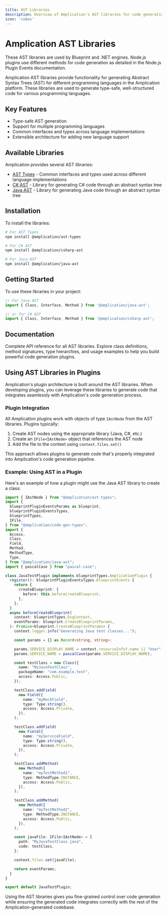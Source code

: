 ```yaml
---
title: AST Libraries
description: Overview of Amplication's AST libraries for code generation
icon: 'cubes'
---
```


# Amplication AST Libraries

<Note>
These AST libraries are used by Blueprint and .NET engines. Node.js plugins use different methods for code generation as detailed in the Node.js Plugin Events documentation.
</Note>

Amplication AST libraries provide functionality for generating Abstract Syntax Trees (AST) for different programming languages in the Amplication platform. These libraries are used to generate type-safe, well-structured code for various programming languages.

## Key Features

* Type-safe AST generation
* Support for multiple programming languages
* Common interfaces and types across language implementations
* Extensible architecture for adding new language support

## Available Libraries

Amplication provides several AST libraries:

- [AST Types](/plugin-development/ast-types) - Common interfaces and types used across different language implementations
- [C# AST](/plugin-development/csharp-ast) - Library for generating C# code through an abstract syntax tree
- [Java AST](/plugin-development/java-ast) - Library for generating Java code through an abstract syntax tree

## Installation

To install the libraries:

```bash
# For AST Types
npm install @amplication/ast-types

# For C# AST
npm install @amplication/csharp-ast

# For Java AST
npm install @amplication/java-ast
```

## Getting Started

To use these libraries in your project:

```typescript
// For Java AST
import { Class, Interface, Method } from '@amplication/java-ast';

// or for C# AST
import { Class, Interface, Method } from '@amplication/csharp-ast';
```

## Documentation

<Card horizontal title="AST Libraries API Documentation" icon="link" href="https://amplication.github.io/ast-types/">
  Complete API reference for all AST libraries. Explore class definitions, method signatures, type hierarchies, and usage examples to help you build powerful code generation plugins.
</Card>

## Using AST Libraries in Plugins

Amplication's plugin architecture is built around the AST libraries. When developing plugins, you can leverage these libraries to generate code that integrates seamlessly with Amplication's code generation process.

### Plugin Integration

All Amplication plugins work with objects of type `IAstNode` from the AST libraries. Plugins typically:

1. Create AST nodes using the appropriate library (Java, C#, etc.)
2. Create an `IFile<IAstNode>` object that references the AST node
3. Add the file to the context using `context.files.set()`

This approach allows plugins to generate code that's properly integrated into Amplication's code generation pipeline.

### Example: Using AST in a Plugin

Here's an example of how a plugin might use the Java AST library to create a class:

```typescript
import { IAstNode } from "@amplication/ast-types";
import {
  blueprintPluginEventsParams as blueprint,
  blueprintPluginEventsTypes,
  blueprintTypes,
  IFile,
} from "@amplication/code-gen-types";
import {
  Access,
  Class,
  Field,
  Method,
  MethodType,
  Type,
} from "@amplication/java-ast";
import { pascalCase } from "pascal-case";

class JavaTestPlugin implements blueprintTypes.AmplicationPlugin {
  register(): blueprintPluginEventsTypes.BlueprintEvents {
    return {
      createBlueprint: {
        before: this.beforeCreateBlueprint,
      },
    };
  }
  async beforeCreateBlueprint(
    context: blueprintTypes.DsgContext,
    eventParams: blueprint.CreateBlueprintParams,
  ): Promise<blueprint.CreateBlueprintParams> {
    context.logger.info("Generating Java test classes...");

    const params = {} as Record<string, string>;

    params.SERVICE_DISPLAY_NAME = context.resourceInfo?.name || "User";
    params.SERVICE_NAME = pascalCase(params.SERVICE_DISPLAY_NAME);

    const testClass = new Class({
      name: "MyJavaTestClass",
      packageName: "com.example.test",
      access: Access.Public,
    });

    testClass.addField(
      new Field({
        name: "myMockField",
        type: Type.string(),
        access: Access.Private,
      }),
    );

    testClass.addField(
      new Field({
        name: "myServiceField",
        type: Type.string(),
        access: Access.Private,
      }),
    );

    testClass.addMethod(
      new Method({
        name: "myTestMethod1",
        type: MethodType.INSTANCE,
        access: Access.Public,
      }),
    );

    testClass.addMethod(
      new Method({
        name: "myTestMethod2",
        type: MethodType.INSTANCE,
        access: Access.Public,
      }),
    );

    const javaFile: IFile<IAstNode> = {
      path: "MyJavaTestClass.java",
      code: testClass,
    };

    context.files.set(javaFile);

    return eventParams;
  }
}

export default JavaTestPlugin;

```

Using the AST libraries gives you fine-grained control over code generation while ensuring the generated code integrates correctly with the rest of the Amplication-generated codebase. 